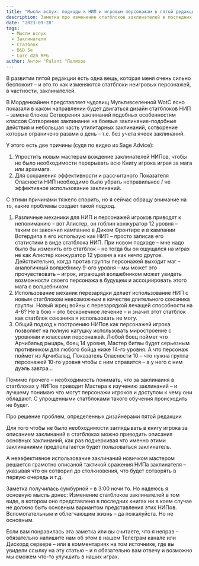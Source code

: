 ```yaml
---
title: "Мысли вслух: подходы к НИП и игровым персонажам в пятой редакции"
description: Заметка про изменение статблоков заклинателей в последних официальных книгах пятой редакции и высказывание опасений по этому поводу
date: "2023-09-28"
tags:
  - Мыслм вслух
  - Заклинатели
  - Статблок
  - D&D 5e
  - Core d20 RPG
author: Антон "Palant "Палихов
---
```


В развитии пятой редакции есть одна вещь, которая меня очень сильно беспокоит – и это то как изменяются статблоки неигровых персонажей, в частности, заклинателей.

В Морденкайнен представляет чудовищ Мультивселенной WotC ясно показали в каком направлении будет двигаться дизайн статблоков НИП – замена блоков Сотворения заклинаний подобных особенностям классов Сотворение заклинание на боевые заклинание-подобные действия и небольшая часть утилитарных заклинаний, сотворение которых ограничено разами в день – т.е. без учета ячеек заклинаний.

У этого есть две причины (судя по видео из Sage Advice):

1. Упростить новым мастерам вождение заклинателей НИПов, чтобы не было необходимости перерывать всю Книгу игрока играя за мага или архимага.
2. Для сохранения эффективности и рассчитаного Показателя Опасности НИП необходимо было убрать неправильное / не эффективное использование заклинаний.

С этими причинами тяжело спорить, но я сейчас обращу внимание на то, какие проблемы создает такой подход.

1. Различные механики для НИП и персонажей игроков приводят к непониманию – вот Алистер, он гоблин конжуратор 12 уровня – таким он закончил кампанию в Диком Фронтире и в кампании Вотердипа я его использую как НИП – просто записав его статистики в виде статблока НИП. При новом подходе – мне надо было бы изменить его статблок – но тогда бы он ощущался на играх не как Алистер конжуратор 12 уровня а как нечто другое. Действительно, когда против группы персонажей выходит маг – аналогичный волшебнику 9-ого уровня – мы может это прочувствовать – игрок, играющий волшебником может увидеть возможности своего персонажа в будущем и ассоциировать этого мага с волшебником.
2. Использование механик перезарядки делает использование НИП с новым статблоком невозможным в качестве длительного союзника группы. Новый жрец войны с перезарядкой лечащей способности на 4-6? Не в бою – это бесконечное лечение – и значит этот статблок как статблок союзника я использовать не могу.
3. Общий подход к построению НИПов как персонажей игрока позволяет на полную катушку использовать миростроение с уровнями и классами персонажей. Любой боец поймет что Арчибальд рыцарь, боец 14 уровня, Мастер битвы будет серьезным противником для любого бойца ниже 14-го уровня. А что персонаж поймет из Арчибальд, Показатель Опасности 10 – что нужна группа персонажей 10-го уровня чтобы с ним справится – а у него с ним дуэль завтра...

Помимо прочего – необходимость понимать, что за заклинаиня в статблоках у НИПов приводит Мастера к изучению заклинаний – и лучшему понимаю что могут персонажи игроков и доступом к чему они обладают. С упрощенными статблоками такого обучения происходить не будет.

Про решение проблем, определенных дизайнерами пятой редакции

Для того чтобы не было необходимости заглядывать в книгу игрока за описанием заклинаний в статблоках можно приводить описания основных заклинаний, как раз подчеркивая что именно этими заклинаниями предполагается будет пользоваться заклинатель.

А неээфективное использование заклинаний новичком мастером решается грамотно описаной тактикой сражения НИПа заклинателя – указывая что он сотворил до столкновения, что будет сотворять в первую очередь и т.д.

Заметка получилась сумбурной – в 3:00 ночи то. Но надеюсь я основную мысль донес:
Изменение статблоков заклинателей в том виде, в котором оно представлено в последних книгах ни в коем случае не должно быть основным вариантом представления этих НИПов.
Вспомогательным и облегчающим жизнь – да пожалуйста. Но не основным.

Если вам понравилась эта заметка или вы считаете, что я неправ – обязательно напишите нам об этом в нашем Телеграм канале или Дискорд сервере – или в комментариях на том источнике, где вы увидели ссылку на эту статью – и я обязательно вам отвечу и возможно мы сможем что-то улучшить в наших играх.

